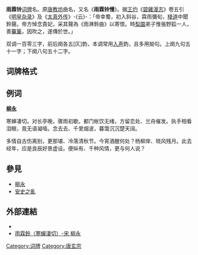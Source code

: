 '''雨霖铃'''[[词牌|词牌]]名。原[[唐|唐]][[教坊|教坊]]曲名，又名《'''雨霖铃慢'''》。据[[王灼_(宋朝)|王灼]]《[[碧雞漫志|碧雞漫志]]》卷五引《[[明皇杂录|明皇杂录]]》及《[[太真外传|太真外传]]》-{云}-：「帝幸蜀，初入斜谷，霖雨彌旬，[[棧道|棧道]]中聞鈴聲。帝方悼念貴妃，采其聲為《雨淋鈴曲》以寄恨。時[[梨園|梨園]]弟子惟張野狐一人，善[[篳篥|篳篥]]，因吹之，遂傳於世。」

双调一百零三字，前后阕各五[仄]韵，本调常用[[入声|入声]]韵，且多用拗句。上阕九句五十一字；下阕八句五十二字。

== 词牌格式 ==
{{平仄|
平平平仄，仄平平仄、仄[仄]平仄。平平仄仄平仄，平平仄仄、平平平仄。仄仄平平、仄仄仄平仄平仄。仄仄仄、平仄平平，仄仄平平仄平仄。

平平仄仄平平仄。仄平平、仄仄平平仄。[平]平仄仄平仄，平仄仄，仄平平仄。仄仄平平，仄仄平平仄仄平仄。仄仄仄、[仄]仄平平，仄仄平平仄。}}

==例词==
'''[[柳永|柳永]]'''

寒蝉凄切。对长亭晚，骤雨初歇。都门帐饮无绪，方留恋处、兰舟催发。执手相看泪眼，竟无语凝噎。念去去、千里烟波，暮霭沉沉楚天阔。

多情自古伤离别，更那堪、冷落清秋节。今宵酒醒何处？杨柳岸、晓风残月。此去经年，应是良辰好景虚设。便纵有、千种风情，更与何人说？

==參見==
{{Wikisource|雨霖鈴}}
*[[柳永|柳永]]
*[[安史之亂|安史之亂]]

==外部連結==
*{{YouTube|nlzi2MCH2RM|雨霖鈴}}
*[https://web.archive.org/web/20090421003514/http://cls.hs.yzu.edu.tw/shenhg/pg-ci0310-raining.htm 雨霖鈴（寒蟬淒切）-宋 柳永]

{{詞牌}}
[[Category:词牌|Category:词牌]]
[[Category:唐玄宗|Category:唐玄宗]]